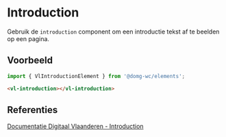 
# Introduction

<CustomDocMetaData id="elements-introduction" />

Gebruik de `introduction` component om een introductie tekst af te beelden op een pagina.


## Voorbeeld

```js
import { VlIntroductionElement } from '@domg-wc/elements';
```

```html
<vl-introduction></vl-introduction>
```

<Canvas of={VlIntroductionStories.IntroductionDefault} />


## Referenties

[Documentatie Digitaal Vlaanderen - Introduction](https://overheid.vlaanderen.be/webuniversum/v3/documentation/atoms/vl-ui-introduction)

